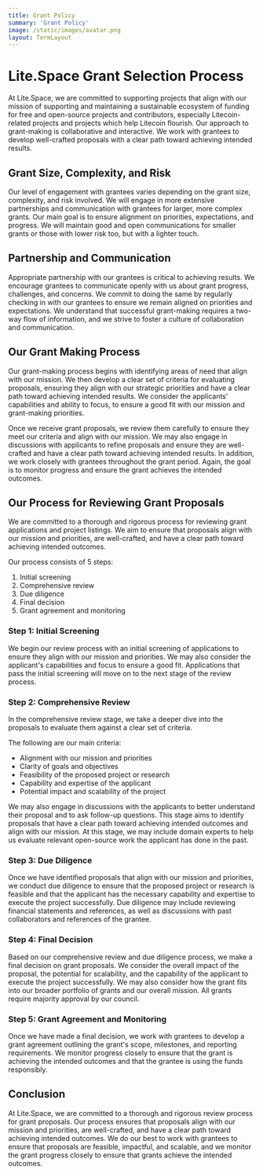 ```yaml
---
title: Grant Policy
summary: 'Grant Policy'
image: /static/images/avatar.png
layout: TermLayout
---
```


# Lite.Space Grant Selection Process

At Lite.Space, we are committed to supporting projects that align with our mission
of supporting and maintaining a sustainable ecosystem of funding for free and
open-source projects and contributors, especially Litecoin-related projects and
projects which help Litecoin flourish. Our approach to grant-making is
collaborative and interactive. We work with grantees to develop well-crafted
proposals with a clear path toward achieving intended results.

## Grant Size, Complexity, and Risk

Our level of engagement with grantees varies depending on the grant size,
complexity, and risk involved. We will engage in more extensive partnerships and
communication with grantees for larger, more complex grants. Our main goal is to
ensure alignment on priorities, expectations, and progress. We will maintain
good and open communications for smaller grants or those with lower risk too,
but with a lighter touch.

## Partnership and Communication

Appropriate partnership with our grantees is critical to achieving results. We
encourage grantees to communicate openly with us about grant progress,
challenges, and concerns. We commit to doing the same by regularly checking in
with our grantees to ensure we remain aligned on priorities and expectations. We
understand that successful grant-making requires a two-way flow of information,
and we strive to foster a culture of collaboration and communication.

## Our Grant Making Process

Our grant-making process begins with identifying areas of need that align with
our mission. We then develop a clear set of criteria for evaluating proposals,
ensuring they align with our strategic priorities and have a clear path toward
achieving intended results. We consider the applicants' capabilities and ability
to focus, to ensure a good fit with our mission and grant-making priorities.

Once we receive grant proposals, we review them carefully to ensure they meet
our criteria and align with our mission. We may also engage in discussions with
applicants to refine proposals and ensure they are well-crafted and have a clear
path toward achieving intended results. In addition, we work closely with
grantees throughout the grant period. Again, the goal is to monitor progress and
ensure the grant achieves the intended outcomes.

## Our Process for Reviewing Grant Proposals

We are committed to a thorough and rigorous process for reviewing grant
applications and project listings. We aim to ensure that proposals align with
our mission and priorities, are well-crafted, and have a clear path toward
achieving intended outcomes.

Our process consists of 5 steps:

1. Initial screening
2. Comprehensive review
3. Due diligence
4. Final decision
5. Grant agreement and monitoring

### Step 1: Initial Screening

We begin our review process with an initial screening of applications to ensure
they align with our mission and priorities. We may also consider the applicant's
capabilities and focus to ensure a good fit. Applications that pass the initial
screening will move on to the next stage of the review process.

### Step 2: Comprehensive Review

In the comprehensive review stage, we take a deeper dive into the proposals to
evaluate them against a clear set of criteria.

The following are our main criteria:

- Alignment with our mission and priorities
- Clarity of goals and objectives
- Feasibility of the proposed project or research
- Capability and expertise of the applicant
- Potential impact and scalability of the project

We may also engage in discussions with the applicants to better understand their
proposal and to ask follow-up questions. This stage aims to identify proposals
that have a clear path toward achieving intended outcomes and align with our
mission. At this stage, we may include domain experts to help us evaluate
relevant open-source work the applicant has done in the past.

### Step 3: Due Diligence

Once we have identified proposals that align with our mission and priorities, we
conduct due diligence to ensure that the proposed project or research is
feasible and that the applicant has the necessary capability and expertise to
execute the project successfully. Due diligence may include reviewing financial
statements and references, as well as discussions with past collaborators and
references of the grantee.

### Step 4: Final Decision

Based on our comprehensive review and due diligence process, we make a final
decision on grant proposals. We consider the overall impact of the proposal, the
potential for scalability, and the capability of the applicant to execute the
project successfully. We may also consider how the grant fits into our broader
portfolio of grants and our overall mission. All grants require majority
approval by our council.

### Step 5: Grant Agreement and Monitoring

Once we have made a final decision, we work with grantees to develop a grant
agreement outlining the grant's scope, milestones, and reporting requirements.
We monitor progress closely to ensure that the grant is achieving the intended
outcomes and that the grantee is using the funds responsibly.

## Conclusion

At Lite.Space, we are committed to a thorough and rigorous review process for
grant proposals. Our process ensures that proposals align with our mission and
priorities, are well-crafted, and have a clear path toward achieving intended
outcomes. We do our best to work with grantees to ensure that proposals are
feasible, impactful, and scalable, and we monitor the grant progress closely to
ensure that grants achieve the intended outcomes.

